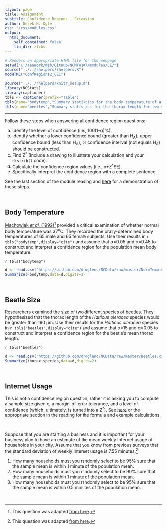 ```yaml
---
layout: page
title: Assignment
subtitle: Confidence Regions - Extension
author: Derek H. Ogle
css: "/css/modules.css"
output:
  html_document:
    self_contained: false
    lib_dir: zlibs
---
```


```r
# Renders an appropriate HTML file for the webpage
setwd("C:/aaaWork/Web/GitHub/NCMTH107/modules/CE/")
source("../../rhelpers/rhelpers.R")
modHTML("ConfRegions2_CE1")
```

```r
source("../../rhelpers/knitr_setup.R")
library(NCStats)
library(captioner)
tbls <- captioner(prefix="Table")
tbls(name="bodytemp","Summary statistics for the body temperature of a sample of men and women.")
tbls(name="beetles","Summary statistics for the thorax length for two species of beetles.")
```

----

<div class="alert alert-success">
Follow these steps when answering all confidence region questions:
<ol type="a">
  <li>Identify the level of confidence (i.e., 100(1-&alpha;)%).</li>
  <li>Identify whether a lower confidence bound (greater than H<sub>A</sub>), upper confidence bound (less than H<sub>A</sub>), or confidence interval (not equals H<sub>A</sub>) should be constructed.</li>
  <li>Find Z<sup>*</sup> (Include a drawing to illustrate your calculation and your <code>distrib()</code> code).</li>
  <li>Calculate the confidence region values (i.e., x&#772;+Z<sup>*</sup>SE).</li>
  <li>Specifically interpret the confidence region with a complete sentence.</li>
</ol>
See the last section of the module reading and <a href="../Explanations/Calc_CI_Z.html">here</a> for a demonstration of these steps.
</div>

<br>

## Body Temperature
[Machowiak *et al.* (1992)](http://www.ncbi.nlm.nih.gov/pubmed/1302471)[^1] provided a critical examination of whether normal body temperature was 37<sup>o</sup>C. They recorded the orally-determined body temperatures of 65 male and 65 female subjects. Use their results in `r tbls("bodytemp",display="cite")` and assume that &alpha;=0.05 and &sigma;=0.45 to construct and interpret a confidence region for the population mean body temperature.

`r tbls("bodytemp")`

```r
d <- read.csv("https://github.com/droglenc/NCData/raw/master/NormTemp.csv")
Summarize(~bodytemp,data=d,digits=2)
```

<br>

## Beetle Size
Researchers examined the size of two different species of beetles. They hypothesized that the thorax length of the *Halticus oleracea* species would be greater than 190 &mu;m. Use their results for the *Halticus oleracea* species in `r tbls("beetles",display="cite")` and assume that &sigma;=15 and &alpha;=0.05 to construct and interpret a confidence region for the beetle's mean thorax length.

`r tbls("beetles")`

```r
d <- read.csv("https://github.com/droglenc/NCData/raw/master/Beetles.csv")
Summarize(thorax~species,data=d,digits=2)
```

<br>

## Internet Usage

<div class="alert alert-success">
This is not a confidence region question, rather it is asking you to compute a sample size given &sigma;, a margin-of-error tolerance, and a level of confidence (which, ultimately, is turned into a Z<sup>*</sup>). See <a href="../Explanations/Calc_n.html">here</a> or the appropriate section in the reading for the formula and example calculations.
</div>

&nbsp;

Suppose that you are starting a business and it is important for your business plan to have an estimate of the mean weekly Internet usage of households in your city. Assume that you know from previous surveys that the standard deviation of weekly Internet usage is 7.55 minutes.[^2]

1. How many households must you randomly select to be 95% sure that the sample mean is within 1 minute of the population mean.
1. How many households must you randomly select to be 90% sure that the sample mean is within 1 minute of the population mean.
1. How many households must you randomly select to be 95% sure that the sample mean is within 0.5 minutes of the population mean.

&nbsp;

[^1]: This question was adapted [from here](http://jse.amstat.org/v4n2/datasets.shoemaker.html).

[^2]: This question was adapted [from here](http://www.isixsigma.com/tools-templates/sampling-data/how-determine-sample-size-determining-sample-size/).
